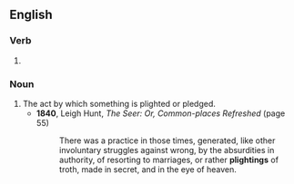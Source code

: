 ==English==

===Verb===
{{head|en|verb form}}

# {{present participle of|plight|lang=en|nocat=1}}

===Noun===
{{en-noun}}

# The act by which something is plighted or pledged.
#* '''1840''', Leigh Hunt, ''The Seer: Or, Common-places Refreshed'' (page 55)
#*: There was a practice in those times, generated, like other involuntary struggles against wrong, by the absurdities in authority, of resorting to marriages, or rather '''plightings''' of troth, made in secret, and in the eye of heaven.